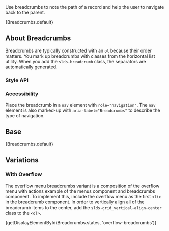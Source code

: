 
<div className="doc lead">
  Use breadcrumbs to note the path of a record and help the user to navigate
  back to the parent.
</div>

<CodeView exampleOnly>{Breadcrumbs.default}</CodeView>

## About Breadcrumbs

Breadcrumbs are typically constructed with an `ol` because their order matters. You mark up breadcrumbs with classes from the horizontal list utility. When you add the `slds-breadcrumb` class, the separators are automatically generated.

### Style API

<StyleApiTable component="breadcrumbs" />

### Accessibility

Place the breadcrumb in a `nav` element with `role="navigation"`. The `nav` element is also marked-up with `aria-label="Breadcrumbs"` to describe the type of navigation.

## Base

<CodeView>{Breadcrumbs.default}</CodeView>

## Variations

### With Overflow

The overflow menu breadcrumbs variant is a composition of the overflow menu with actions example of the menus component and breadcrumbs component. To implement this, include the overflow menu as the first `<li>` in the breadcrumb component. In order to vertically align all of the breadcrumb items to the center, add the `slds-grid_vertical-align-center` class to the `<ol>`.

<CodeView demoStyles="height: 150px;">
  {getDisplayElementById(Breadcrumbs.states, 'overflow-breadcrumbs')}
</CodeView>
